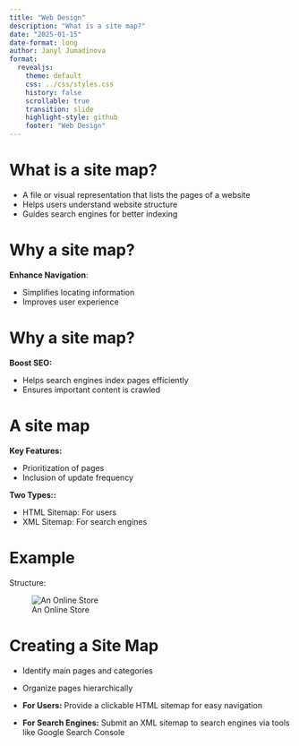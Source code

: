 ```yaml
---
title: "Web Design"
description: "What is a site map?"
date: "2025-01-15"
date-format: long
author: Janyl Jumadinova
format:
  revealjs:
    theme: default
    css: ../css/styles.css
    history: false
    scrollable: true
    transition: slide
    highlight-style: github
    footer: "Web Design"
---
```


# What is a site map?

::: incremental
- A file or visual representation that lists the pages of a website
- Helps users understand website structure
- Guides search engines for better indexing
:::

# Why a site map?

::: incremental

**Enhance Navigation**:

- Simplifies locating information
- Improves user experience
:::

# Why a site map?

::: incremental

**Boost SEO:**

- Helps search engines index pages efficiently
- Ensures important content is crawled
:::

# A site map

::: incremental

**Key Features:**

- Prioritization of pages
- Inclusion of update frequency

**Two Types::**

- HTML Sitemap: For users
- XML Sitemap: For search engines
:::

# Example

::: incremental

Structure:

![An Online Store](example.png)
:::


# Creating a Site Map

::: incremental

- Identify main pages and categories
- Organize pages hierarchically

- **For Users:** Provide a clickable HTML sitemap for easy navigation
- **For Search Engines:** Submit an XML sitemap to search engines via tools like Google Search Console
:::